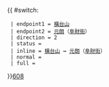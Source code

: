 {{ #switch: {{{format|}}}
  | endpoint1 = [[橫台山]]
  | endpoint2 = [[元朗]]（[[阜財街]]）
  | direction = 2
  | status = 
  | inline = [[橫台山]] ↔ [[元朗]]（[[阜財街]]）
  | normal =
  | full =
}}<noinclude>[[category:新界專線小巴路線模板|608]]</noinclude>